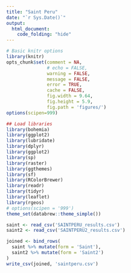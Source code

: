 ```yaml
---
title: "Saint Peru"
date: "`r Sys.Date()`"
output:
  html_document:
    code_folding: "hide"
---
```



```r
# Basic knitr options
library(knitr)
opts_chunk$set(comment = NA, 
               # echo = FALSE, 
               warning = FALSE, 
               message = FALSE, 
               error = TRUE, 
               cache = FALSE,
               fig.width = 9.64,
               fig.height = 5.9,
               fig.path = 'figures/')
options(scipen=999)
```

```r
## Load libraries
library(bohemia)
library(ggplot2)
library(lubridate)
library(dplyr)
library(ggplot2)
library(sp)
library(raster)
library(ggthemes)
library(sf)
library(RColorBrewer)
library(readr)
library(tidyr)
library(leaflet)
library(rgeos)
# options(scipen = '999')
theme_set(databrew::theme_simple())
```

```r
saint <- read_csv('SAINTPERU_results.csv')
saint2 <- read_csv('SAINTPERU2_results.csv')

joined <- bind_rows(
  saint %>% mutate(form = 'Saint'),
  saint2 %>% mutate(form = 'Saint2')
)
write_csv(joined, 'saintperu.csv')
```